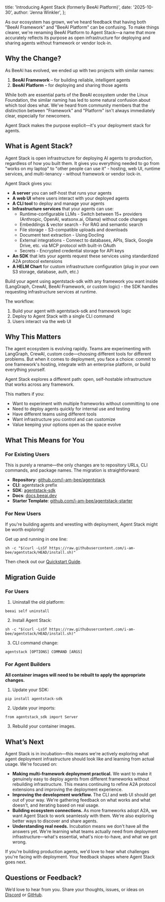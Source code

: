   title: 'Introducing Agent Stack (formerly BeeAI Platform)',
  date: '2025-10-30',
  author: 'Jenna Winkler',
};

As our ecosystem has grown, we've heard feedback that having both "BeeAI Framework" and "BeeAI Platform" can be
confusing. To make things clearer, we're renaming BeeAI Platform to Agent Stack—a name that more accurately reflects its
purpose as open infrastructure for deploying and sharing agents without framework or vendor lock-in.

## Why the Change?

As BeeAI has evolved, we ended up with two projects with similar names:

1. **BeeAI Framework** – for building reliable, intelligent agents
2. **BeeAI Platform** – for deploying and sharing those agents

While both are essential parts of the BeeAI ecosystem under the Linux Foundation, the similar naming has led to some
natural confusion about which tool does what. We've heard from community members that the distinction between
"Framework" and "Platform" isn't always immediately clear, especially for newcomers.

Agent Stack makes the purpose explicit—it's your deployment stack for agents.

## What is Agent Stack?

Agent Stack is open infrastructure for deploying AI agents to production, regardless of how you built them. It gives you
everything needed to go from "works on my laptop" to "other people can use it" - hosting, web UI, runtime services, and
multi-tenancy - without framework or vendor lock-in.

Agent Stack gives you:

- **A server** you can self-host that runs your agents
- **A web UI** where users interact with your deployed agents
- **A CLI tool** to deploy and manage your agents
- **Infrastructure services** that your agents can use:
  - Runtime-configurable LLMs - Switch between 15+ providers (Anthropic, OpenAI, watsonx.ai, Ollama) without code
    changes
  - Embeddings & vector search - For RAG and semantic search
  - File storage - S3-compatible uploads and downloads
  - Document text extraction - Using Docling
  - External integrations - Connect to databases, APIs, Slack, Google Drive, etc. via MCP protocol with built-in OAuth
  - Secrets - Encrypted credential storage for API keys
- **An SDK** that lets your agents request these services using standardized A2A protocol extensions
- **A HELM Chart** for custom infrastructure configuration (plug in your own S3 storage, database, auth, etc.)

Build your agent using agentstack-sdk with any framework you want inside (LangGraph, CrewAI, BeeAI Framework, or custom
logic) - the SDK handles requesting infrastructure services at runtime.

The workflow:

1. Build your agent with agentstack-sdk and framework logic
2. Deploy to Agent Stack with a single CLI command
3. Users interact via the web UI

## Why This Matters

The agent ecosystem is evolving rapidly. Teams are experimenting with LangGraph, CrewAI, custom code—choosing different
tools for different problems. But when it comes to deployment, you face a choice: commit to one framework's hosting,
integrate with an enterprise platform, or build everything yourself.

Agent Stack explores a different path: open, self-hostable infrastructure that works across any framework.

This matters if you:

- Want to experiment with multiple frameworks without committing to one
- Need to deploy agents quickly for internal use and testing
- Have different teams using different tools
- Want infrastructure you control and can customize
- Value keeping your options open as the space evolve

## What This Means for You

### For Existing Users

This is purely a rename—the only changes are to repository URLs, CLI commands, and package names. The migration is
straightforward:

- **Repository**: [github.com/i-am-bee/agentstack](https://github.com/i-am-bee/agentstack)
- **CLI**: agentstack prefix
- **SDK**: [agentstack-sdk](https://pypi.org/project/agentstack-sdk/)
- **Docs**: [docs.beeai.dev](https://docs.beeai.dev/)
- **Starter Template**: [github.com/i-am-bee/agentstack-starter](https://github.com/i-am-bee/agentstack-starter)

### For New Users

If you're building agents and wrestling with deployment, Agent Stack might be worth exploring!

Get up and running in one line:

```
sh -c "$(curl -LsSf https://raw.githubusercontent.com/i-am-bee/agentstack/HEAD/install.sh)"
```

Then check out our [Quickstart Guide](https://docs.beeai.dev/introduction/quickstart).

## Migration Guide

### For Users

1. Uninstall the old platform:

```
beeai self uninstall
```

2. Install Agent Stack:

```
sh -c "$(curl -LsSf https://raw.githubusercontent.com/i-am-bee/agentstack/HEAD/install.sh)"
```

3. CLI command change:

```
agentstack [OPTIONS] COMMAND [ARGS]
```

### For Agent Builders

**All container images will need to be rebuilt to apply the appropriate changes.**

1. Update your SDK:

```
pip install agentstack-sdk
```

2. Update your imports:

```
from agentstack_sdk import Server
```

3. Rebuild your container images.

## What’s Next

Agent Stack is in incubation—this means we're actively exploring what agent deployment infrastructure should look like
and learning from actual usage. We're focused on:

- **Making multi-framework deployment practical.** We want to make it genuinely easy to deploy agents from different
  frameworks without rebuilding infrastructure. This means continuing to refine A2A protocol extensions and improving
  the deployment experience.
- **Improving the development workflow.** The CLI and web UI should get out of your way. We're gathering feedback on
  what works and what doesn't, and iterating based on real usage.
- **Building ecosystem connections.** As more frameworks adopt A2A, we want Agent Stack to work seamlessly with them.
  We're also exploring better ways to discover and share agents.
- **Understanding real needs.** Incubation means we don't have all the answers yet. We're learning what teams actually
  need from deployment infrastructure—what's essential, what's nice-to-have, and what we got wrong.

If you're building production agents, we'd love to hear what challenges you're facing with deployment. Your feedback
shapes where Agent Stack goes next.

## Questions or Feedback?

We’d love to hear from you. Share your thoughts, issues, or ideas on [Discord](https://discord.gg/NradeA6ZNF) or
[GitHub](https://github.com/i-am-bee/agentstack).
